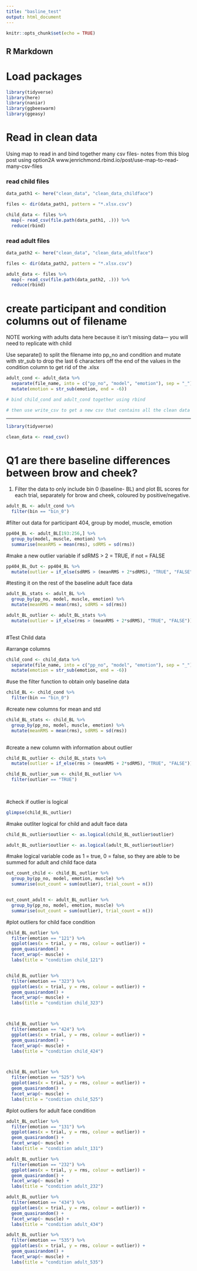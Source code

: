 ```yaml
---
title: "basline_test"
output: html_document
---
```


```r
knitr::opts_chunk$set(echo = TRUE)
```

## R Markdown


# Load packages
```r
library(tidyverse)
library(here)
library(naniar)
library(ggbeeswarm)
library(ggeasy)
```

# Read in clean data

Using map to read in and bind together many csv files- notes from this blog post using option2A www.jenrichmond.rbind.io/post/use-map-to-read-many-csv-files

### read child files
```r
data_path1 <- here("clean_data", "clean_data_childface")

files <- dir(data_path1, pattern = "*.xlsx.csv")

child_data <- files %>%
  map(~ read_csv(file.path(data_path1, .))) %>%
  reduce(rbind)
```

### read adult files
```r
data_path2 <- here("clean_data", "clean_data_adultface")

files <- dir(data_path2, pattern = "*.xlsx.csv")

adult_data <- files %>%
  map(~ read_csv(file.path(data_path2, .))) %>%
  reduce(rbind)
```

# create participant and condition columns out of filename

NOTE working with adults data here because it isn't missing data--- you will need to replicate with child

Use separate() to split the filename into  pp_no and condition and mutate with str_sub to drop the last 6 characters off the end of the values in the condition column to get rid of the .xlsx

```r

adult_cond <- adult_data %>%
  separate(file_name, into = c("pp_no", "model", "emotion"), sep = "_") %>% 
  mutate(emotion = str_sub(emotion, end = -6)) 
```

```r
# bind child_cond and adult_cond together using rbind

# then use write_csv to get a new csv that contains all the clean data
```

-------------
```r
library(tidyverse)
```

```r
clean_data <- read_csv()

```

# Q1 are there baseline differences between brow and cheek?

1. Filter the data to only include bin 0 (baseline- BL) and plot BL scores for each trial, separately for brow and cheek, coloured by positive/negative. 

```r
adult_BL <- adult_cond %>%
  filter(bin == "bin_0")
```

#filter out data for participant 404, group by model, muscle, emotion
```r
pp404_BL <- adult_BL[193:256,] %>%
  group_by(model, muscle, emotion) %>%
  summarise(meanRMS = mean(rms), sdRMS = sd(rms))

```

#make a new outlier variable
if sdRMS > 2 = TRUE, if not = FALSE
```r
pp404_BL_Out <- pp404_BL %>%
  mutate(outlier = if_else(sdRMS > (meanRMS + 2*sdRMS), "TRUE", "FALSE"))


```

#testing it on the rest of the baseline adult face data

```r

adult_BL_stats <- adult_BL %>%
  group_by(pp_no, model, muscle, emotion) %>%
  mutate(meanRMS = mean(rms), sdRMS = sd(rms))

adult_BL_outlier <- adult_BL_stats %>%
  mutate(outlier = if_else(rms > (meanRMS + 2*sdRMS), "TRUE", "FALSE"))
  
```

#Test Child data

#arrange columns

```r
child_cond <- child_data %>%
  separate(file_name, into = c("pp_no", "model", "emotion"), sep = "_") %>% 
  mutate(emotion = str_sub(emotion, end = -6)) 
```


#use the filter function to obtain only baseline data 
```r
child_BL <- child_cond %>%
  filter(bin == "bin_0")

```

#create new columns for mean and std 
```r
child_BL_stats <- child_BL %>%
  group_by(pp_no, model, muscle, emotion) %>%
  mutate(meanRMS = mean(rms), sdRMS = sd(rms))
 

```

#create a new column with information about outlier 
```r

child_BL_outlier <- child_BL_stats %>%
  mutate(outlier = if_else(rms > (meanRMS + 2*sdRMS), "TRUE", "FALSE"))


```


```r
child_BL_outlier_sum <- child_BL_outlier %>%
  filter(outlier == "TRUE")
  
  
```

#check if outlier is logical 

```r
glimpse(child_BL_outlier)
```

#make outliter logical for child and adult face data

```r
child_BL_outlier$outlier <- as.logical(child_BL_outlier$outlier)

adult_BL_outlier$outlier <- as.logical(adult_BL_outlier$outlier)
```

#make logical variable code as 1 = true, 0 = false, so they are able to be summed for adult and child face data

```r
out_count_child <- child_BL_outlier %>%
  group_by(pp_no, model, emotion, muscle) %>%
  summarise(out_count = sum(outlier), trial_count = n())


out_count_adult <- adult_BL_outlier %>%
  group_by(pp_no, model, emotion, muscle) %>%
  summarise(out_count = sum(outlier), trial_count = n())
```

#plot outliers for child face condition 

```r
child_BL_outlier %>%
  filter(emotion == "121") %>%
  ggplot(aes(x = trial, y = rms, colour = outlier)) +
  geom_quasirandom() +
  facet_wrap(~ muscle) +
  labs(title = "condition child_121")


child_BL_outlier %>%
  filter(emotion == "323") %>%
  ggplot(aes(x = trial, y = rms, colour = outlier)) +
  geom_quasirandom() +
  facet_wrap(~ muscle) +
  labs(title = "condition child_323")



child_BL_outlier %>%
  filter(emotion == "424") %>%
  ggplot(aes(x = trial, y = rms, colour = outlier)) +
  geom_quasirandom() +
  facet_wrap(~ muscle) +
  labs(title = "condition child_424")



child_BL_outlier %>%
  filter(emotion == "525") %>%
  ggplot(aes(x = trial, y = rms, colour = outlier)) +
  geom_quasirandom() +
  facet_wrap(~ muscle) +
  labs(title = "condition child_525")
```

#plot outliers for adult face condition 
```r

adult_BL_outlier %>%
  filter(emotion == "131") %>%
  ggplot(aes(x = trial, y = rms, colour = outlier)) +
  geom_quasirandom() +
  facet_wrap(~ muscle) +
  labs(title = "condition adult_131")

adult_BL_outlier %>%
  filter(emotion == "232") %>%
  ggplot(aes(x = trial, y = rms, colour = outlier)) +
  geom_quasirandom() +
  facet_wrap(~ muscle) +
  labs(title = "condition adult_232")

adult_BL_outlier %>%
  filter(emotion == "434") %>%
  ggplot(aes(x = trial, y = rms, colour = outlier)) +
  geom_quasirandom() +
  facet_wrap(~ muscle) +
  labs(title = "condition adult_434")

adult_BL_outlier %>%
  filter(emotion == "535") %>%
  ggplot(aes(x = trial, y = rms, colour = outlier)) +
  geom_quasirandom() +
  facet_wrap(~ muscle) +
  labs(title = "condition adult_535")
```

